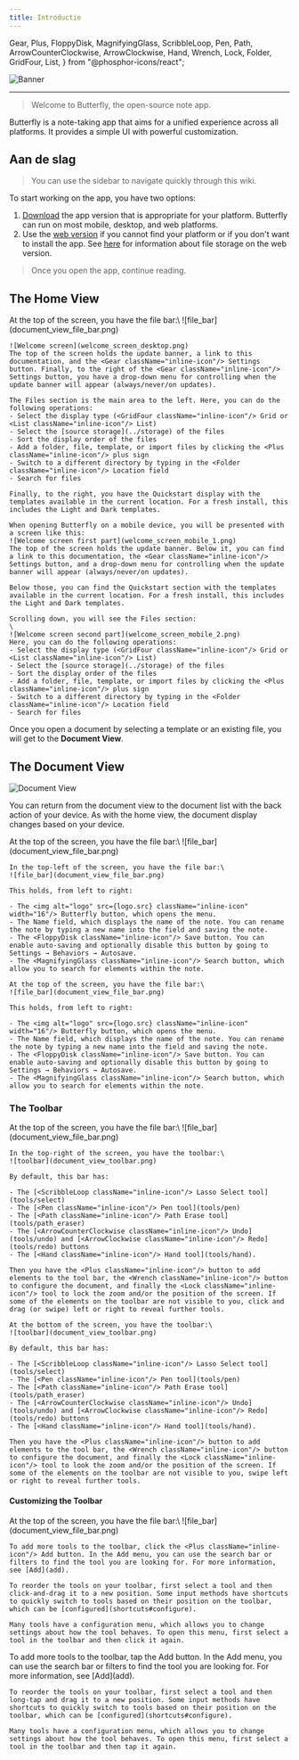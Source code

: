 ```yaml
---
title: Introductie
---
```


  Gear,
  Plus,
  FloppyDisk,
  MagnifyingGlass,
  ScribbleLoop,
  Pen,
  Path,
  ArrowCounterClockwise,
  ArrowClockwise,
  Hand,
  Wrench,
  Lock,
  Folder,
  GridFour,
  List,
} from "@phosphor-icons/react";

![Banner](/img/banner.png)

---

> Welcome to Butterfly, the open-source note app.

Butterfly is a note-taking app that aims for a unified experience across all platforms. It provides a simple UI with powerful customization.

## Aan de slag

> You can use the sidebar to navigate quickly through this wiki.

To start working on the app, you have two options:

1. [Download](/downloads) the app version that is appropriate for your platform. Butterfly can run on most mobile, desktop, and web platforms.
2. Use the [web version](https://web.butterfly.linwood.dev) if you cannot find your platform or if you don't want to install the app. See [here](storage#web) for information about file storage on the web version.

> Once you open the app, continue reading.

## The Home View

</TabItem>
  <TabItem label="Mobile">
  At the top of the screen, you have the file bar:\
     ![file_bar](document_view_file_bar.png)

```
![Welcome screen](welcome_screen_desktop.png)
The top of the screen holds the update banner, a link to this documentation, and the <Gear className="inline-icon"/> Settings button. Finally, to the right of the <Gear className="inline-icon"/> Settings button, you have a drop-down menu for controlling when the update banner will appear (always/never/on updates).

The Files section is the main area to the left. Here, you can do the following operations:
- Select the display type (<GridFour className="inline-icon"/> Grid or <List className="inline-icon"/> List)
- Select the [source storage](../storage) of the files
- Sort the display order of the files
- Add a folder, file, template, or import files by clicking the <Plus className="inline-icon"/> plus sign
- Switch to a different directory by typing in the <Folder className="inline-icon"/> Location field
- Search for files

Finally, to the right, you have the Quickstart display with the templates available in the current location. For a fresh install, this includes the Light and Dark templates.
```

</TabItem>
  <TabItem label="Mobile">

```
When opening Butterfly on a mobile device, you will be presented with a screen like this:
![Welcome screen first part](welcome_screen_mobile_1.png)
The top of the screen holds the update banner. Below it, you can find a link to this documentation, the <Gear className="inline-icon"/> Settings button, and a drop-down menu for controlling when the update banner will appear (always/never/on updates).

Below those, you can find the Quickstart section with the templates available in the current location. For a fresh install, this includes the Light and Dark templates.

Scrolling down, you will see the Files section:
\
![Welcome screen second part](welcome_screen_mobile_2.png)
Here, you can do the following operations:
- Select the display type (<GridFour className="inline-icon"/> Grid or <List className="inline-icon"/> List)
- Select the [source storage](../storage) of the files
- Sort the display order of the files
- Add a folder, file, template, or import files by clicking the <Plus className="inline-icon"/> plus sign
- Switch to a different directory by typing in the <Folder className="inline-icon"/> Location field
- Search for files
```

</TabItem>
</Tabs>

Once you open a document by selecting a template or an existing file, you will get to the **Document View**.

## The Document View

![Document View](@assets/img/main.png)

You can return from the document view to the document list with the back action of your device. As with the home view, the document display changes based on your device.

</TabItem>
  <TabItem label="Mobile">
  At the top of the screen, you have the file bar:\
     ![file_bar](document_view_file_bar.png)

```
In the top-left of the screen, you have the file bar:\
![file_bar](document_view_file_bar.png)

This holds, from left to right:

- The <img alt="logo" src={logo.src} className="inline-icon" width="16"/> Butterfly button, which opens the menu.
- The Name field, which displays the name of the note. You can rename the note by typing a new name into the field and saving the note.
- The <FloppyDisk className="inline-icon"/> Save button. You can enable auto-saving and optionally disable this button by going to Settings → Behaviors → Autosave.
- The <MagnifyingGlass className="inline-icon"/> Search button, which allow you to search for elements within the note.
```

</TabItem>
  <TabItem label="Mobile">

```
At the top of the screen, you have the file bar:\
![file_bar](document_view_file_bar.png)

This holds, from left to right:

- The <img alt="logo" src={logo.src} className="inline-icon" width="16"/> Butterfly button, which opens the menu.
- The Name field, which displays the name of the note. You can rename the note by typing a new name into the field and saving the note.
- The <FloppyDisk className="inline-icon"/> Save button. You can enable auto-saving and optionally disable this button by going to Settings → Behaviors → Autosave.
- The <MagnifyingGlass className="inline-icon"/> Search button, which allow you to search for elements within the note.
```

</TabItem>
</Tabs>

### The Toolbar

</TabItem>
  <TabItem label="Mobile">
  At the top of the screen, you have the file bar:\
     ![file_bar](document_view_file_bar.png)

```
In the top-right of the screen, you have the toolbar:\
![toolbar](document_view_toolbar.png)

By default, this bar has:

- The [<ScribbleLoop className="inline-icon"/> Lasso Select tool](tools/select)
- The [<Pen className="inline-icon"/> Pen tool](tools/pen)
- The [<Path className="inline-icon"/> Path Erase tool](tools/path_eraser)
- The [<ArrowCounterClockwise className="inline-icon"/> Undo](tools/undo) and [<ArrowClockwise className="inline-icon"/> Redo](tools/redo) buttons
- The [<Hand className="inline-icon"/> Hand tool](tools/hand).

Then you have the <Plus className="inline-icon"/> button to add elements to the tool bar, the <Wrench className="inline-icon"/> button to configure the document, and finally the <Lock className="inline-icon"/> tool to lock the zoom and/or the position of the screen. If some of the elements on the toolbar are not visible to you, click and drag (or swipe) left or right to reveal further tools.
```

</TabItem>
  <TabItem label="Mobile">

```
At the bottom of the screen, you have the toolbar:\
![toolbar](document_view_toolbar.png)

By default, this bar has:

- The [<ScribbleLoop className="inline-icon"/> Lasso Select tool](tools/select)
- The [<Pen className="inline-icon"/> Pen tool](tools/pen)
- The [<Path className="inline-icon"/> Path Erase tool](tools/path_eraser)
- The [<ArrowCounterClockwise className="inline-icon"/> Undo](tools/undo) and [<ArrowClockwise className="inline-icon"/> Redo](tools/redo) buttons
- The [<Hand className="inline-icon"/> Hand tool](tools/hand).

Then you have the <Plus className="inline-icon"/> button to add elements to the tool bar, the <Wrench className="inline-icon"/> button to configure the document, and finally the <Lock className="inline-icon"/> tool to look the zoom and/or the position of the screen. If some of the elements on the toolbar are not visible to you, swipe left or right to reveal further tools.
```

</TabItem>
</Tabs>

#### Customizing the Toolbar

</TabItem>
  <TabItem label="Mobile">
  At the top of the screen, you have the file bar:\
     ![file_bar](document_view_file_bar.png)

```
To add more tools to the toolbar, click the <Plus className="inline-icon"/> Add button. In the Add menu, you can use the search bar or filters to find the tool you are looking for. For more information, see [Add](add).

To reorder the tools on your toolbar, first select a tool and then click-and-drag it to a new position. Some input methods have shortcuts to quickly switch to tools based on their position on the toolbar, which can be [configured](shortcuts#configure).

Many tools have a configuration menu, which allows you to change settings about how the tool behaves. To open this menu, first select a tool in the toolbar and then click it again.
```

</TabItem>
  <TabItem label="Mobile">
  To add more tools to the toolbar, tap the <Plus className="inline-icon"/> Add button. In the Add menu, you can use the search bar or filters to find the tool you are looking for. For more information, see [Add](add).

```
To reorder the tools on your toolbar, first select a tool and then long-tap and drag it to a new position. Some input methods have shortcuts to quickly switch to tools based on their position on the toolbar, which can be [configured](shortcuts#configure).

Many tools have a configuration menu, which allows you to change settings about how the tool behaves. To open this menu, first select a tool in the toolbar and then tap it again.
```

</TabItem>
</Tabs>
